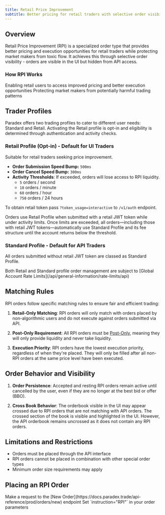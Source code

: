 ```yaml
---
title: Retail Price Improvement
subtitle: Better pricing for retail traders with selective order visibility
---
```


## Overview

Retail Price Improvement (RPI) is a specialized order type that provides better pricing and execution opportunities for retail traders while protecting market makers from toxic flow. It achieves this through selective order visibility - orders are visible in the UI but hidden from API access.

### How RPI Works

<CardGroup cols={2}>
  <Card title="Visible on UI" icon="eye">
    Enabling retail users to access improved pricing and better execution opportunities
  </Card>

  <Card title="Hidden from API" icon="eye-slash">
    Protecting market makers from potentially harmful trading patterns
  </Card>
</CardGroup>

## Trader Profiles

Paradex offers two trading profiles to cater to different user needs: Standard and Retail. 
Activating the Retail profile is opt-in and eligibility is determined through authentication and activity checks.

### Retail Profile (Opt-in) - Default for UI Traders

Suitable for retail traders seeking price improvement.

- **Order Submission Speed Bump:** `500ms`
- **Order Cancel Speed Bump:** `300ms`
- **Activity Thresholds**: If exceeded, orders will lose access to RPI liquidity.
    - `5` orders / second
    - `10` orders / minute
    - `60` orders / hour
    - `750` orders / 24 hours

To obtain retail token pass `?token_usage=interactive` to `/v1/auth` endpoint.

<Note>
Orders use Retail Profile when submitted with a retail JWT token while under activity limits. Once limits are exceeded, all orders—including those with retail JWT tokens—automatically use Standard Profile and its fee structure until the account returns below the threshold.
</Note>

### Standard Profile - Default for API Traders

All orders submitted without retail JWT token are classed as Standard Profile.

<Note>
  Both Retail and Standard profile order management are subject to [Global Account Rate Limits](/api/general-information/rate-limits/api)
</Note>


## Matching Rules

RPI orders follow specific matching rules to ensure fair and efficient trading:

1. **Retail-Only Matching**: RPI orders will only match with orders placed by non-algorithmic users and do not execute against orders submitted via API.

2. **Post-Only Requirement**: All RPI orders must be [Post-Only](/trading/placing-orders/order-instructions#post-only), meaning they will only provide liquidity and never take liquidity.

3. **Execution Priority**: RPI orders have the lowest execution priority, regardless of when they're placed. They will only be filled after all non-RPI orders at the same price level have been executed.

## Order Behavior and Visibility

1. **Order Persistence**: Accepted and resting RPI orders remain active until cancelled by the user, even if they are no longer at the best bid or offer (BBO).

2. **Cross Book Behavior**: The orderbook visible in the UI may appear crossed due to RPI orders that are not matching with API orders. The crossed section of the book is visible and highlighted in the UI. However, the API orderbook remains uncrossed as it does not contain any RPI orders.

## Limitations and Restrictions

- Orders must be placed through the API interface
- RPI orders cannot be placed in combination with other special order types
- Minimum order size requirements may apply

## Placing an RPI Order

<Steps>
  <Step title="Use the New Order endpoint">
    Make a request to the [New Order](https://docs.paradex.trade/api-reference/prod/orders/new) endpoint
  </Step>
  <Step title="Set RPI instruction">
    Set `instruction="RPI"` in your order parameters
  </Step>
</Steps>
